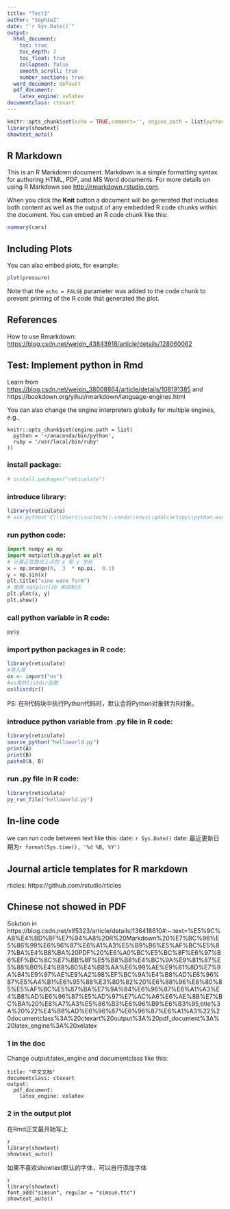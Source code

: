 ---
title: "Test1"
author: "SophieZ"
date: "`r Sys.Date()`"
output:
  html_document: 
    toc: true
    toc_depth: 2
    toc_float: true
    collapsed: false
    smooth_scroll: true
    number_sections: true
  word_document: default
  pdf_document:
    latex_engine: xelatex
documentclass: ctexart
---

```{r setup, include=FALSE}
knitr::opts_chunk$set(echo = TRUE,comment='', engine.path = list(python = 'C:\\Users\\sustech\\.conda\\envs\\gdalcartopy\\python.exe'))
library(showtext)
showtext_auto()
```

## R Markdown

This is an R Markdown document. Markdown is a simple formatting syntax for authoring HTML, PDF, and MS Word documents. For more details on using R Markdown see <http://rmarkdown.rstudio.com>.

When you click the **Knit** button a document will be generated that includes both content as well as the output of any embedded R code chunks within the document. You can embed an R code chunk like this:

```{r cars}
summary(cars)
```

## Including Plots

You can also embed plots, for example:

```{r pressure, echo=FALSE}
plot(pressure)

```

Note that the `echo = FALSE` parameter was added to the code chunk to prevent printing of the R code that generated the plot.

## References

How to use Rmarkdown: <https://blog.csdn.net/weixin_43843918/article/details/128060062>

## Test: Implement python in Rmd

Learn from <https://blog.csdn.net/weixin_38008864/article/details/108191385>
and https://bookdown.org/yihui/rmarkdown/language-engines.html

You can also change the engine interpreters globally for multiple engines, e.g.,
```
knitr::opts_chunk$set(engine.path = list(
  python = '~/anaconda/bin/python',
  ruby = '/usr/local/bin/ruby'
))
```

### install package:

```{r}
# install.packages("reticulate")
```

### introduce library:

```{r,warning=FALSE}
library(reticulate)
# use_python('C:\\Users\\sustech\\.conda\\envs\\gdalcartopy\\python.exe')
```

### run python code:

```{python}
import numpy as np 
import matplotlib.pyplot as plt 
# 计算正弦曲线上点的 x 和 y 坐标
x = np.arange(0,  3  * np.pi,  0.1) 
y = np.sin(x)
plt.title("sine wave form")  
# 使用 matplotlib 来绘制点
plt.plot(x, y) 
plt.show()
```

### call python variable in R code:

```{r}
py$y
```

### import python packages in R code:

```{r}
library(reticulate)
#导入库
os <- import("os")
#os库的listdir函数
os$listdir()
```

PS: 在R代码块中执行Python代码时，默认会将Python对象转为R对象。

### introduce python variable from .py file in R code:

```{r,collapse=TRUE}
library(reticulate)
source_python("helloworld.py")
print(A)
print(B)
paste0(A, B)
```

### run .py file in R code:

```{r,comment=''}
library(reticulate)
py_run_file("helloworld.py")
```

## In-line code

we can run code between text like this: date: `r Sys.Date()` date: 最近更新日期为`r format(Sys.time(), '%d %B, %Y')`

## Journal article templates for R markdown
rticles: https://github.com/rstudio/rticles

## Chinese not showed in PDF
Solution in https://blog.csdn.net/xlf5323/article/details/136418610#:~:text=%E5%9C%A8%E4%BD%BF%E7%94%A8%20R%20Markdown%20%E7%BC%96%E5%86%99%E6%96%87%E6%A1%A3%E5%B9%B6%E5%AF%BC%E5%87%BA%E4%B8%BA%20PDF%20%E6%A0%BC%E5%BC%8F%E6%97%B6%EF%BC%8C%E7%BB%8F%E5%B8%B8%E4%BC%9A%E9%81%87%E5%88%B0%E4%B8%80%E4%B8%AA%E6%99%AE%E9%81%8D%E7%9A%84%E9%97%AE%E9%A2%98%EF%BC%9A%E4%B8%AD%E6%96%87%E5%A4%B1%E6%95%88%E3%80%82%20%E6%88%96%E8%80%85%E5%AF%BC%E5%87%BA%E7%9A%84%E6%96%87%E6%A1%A3%E4%B8%AD%E6%96%87%E5%AD%97%E7%AC%A6%E6%AE%8B%E7%BC%BA%20%E8%A7%A3%E5%86%B3%E6%96%B9%E6%B3%95,title%3A%20%22%E4%B8%AD%E6%96%87%E6%96%87%E6%A1%A3%22%20documentclass%3A%20ctexart%20output%3A%20pdf_document%3A%20latex_engine%3A%20xelatex

### 1 in the doc
Change output:latex_engine and documentclass like this:

```
title: "中文文档"
documentclass: ctexart
output:
  pdf_document:
    latex_engine: xelatex
```

### 2 in the output plot

在Rmd正文最开始写上

```
{r setup, include=FALSE}
library(showtext)
showtext_auto()
```

如果不喜欢showtext默认的字体，可以自行添加字体

```
{r setup, include=FALSE}
library(showtext)
font_add("simsun", regular = "simsun.ttc")
showtext_auto()
```